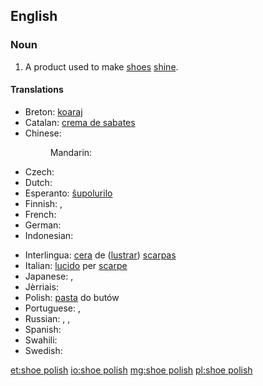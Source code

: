 ==English==

===Noun===
{{en-noun|head=[[shoe]] [[polish]]|es}}

# A product used to make [[shoe]]s [[shine]].

====Translations====
{{trans-top|product used to make shoes shine}}
* Breton: [[koaraj]] {{m}}
* Catalan: [[crema de sabates]] {{f}}
* Chinese:
*: Mandarin: {{t|cmn|鞋油|tr=xiéyóu|sc=Hani}}
* Czech: {{t-|cs|krém na boty|m}}
* Dutch: {{t-|nl|schoensmeer|n}}
* Esperanto: [[ŝupolurilo]]
* Finnish: {{t-|fi|kengänkiillote}}, {{t-|fi|kengänkiilloke}}
* French: {{t+|fr|cirage|m}}
* German: {{t-|de|Schuhcreme|f}}
* Indonesian: {{t+|id|semir sepatu}}
{{trans-mid}}
* Interlingua: [[cera]] de ([[lustrar]]) [[scarpa]]s
* Italian: [[lucido]] per [[scarpe]]
* Japanese: {{t-|ja|靴墨|tr=くつずみ, kutsuzumi|sc=Jpan}}, {{t-|ja|靴クリーム|tr=kutsu kurīmu|sc=Jpan}}
* Jèrriais: {{tø|roa-jer|bliatchîn|m}}
* Polish: [[pasta#Polish|pasta]] do butów {{f}}
* Portuguese: {{t+|pt|graxa|f}}, {{t-|pt|graxa de sapato|f}}
* Russian: {{t-|ru|крем для обуви|m|tr=krem dlja óbuvi}}, {{qualifier|blacking}} {{t+|ru|вакса|f|tr=váksa}}, {{qualifier|blacking}} {{t+|ru|гуталин|m|tr=gutalín|sc=Cyrl}}
* Spanish: {{t+|es|betún|m}}
* Swahili: {{t|sw|dawa ya viatu}}
* Swedish: {{t-|sv|skokräm|c}}
{{trans-bottom}}

[[et:shoe polish]]
[[io:shoe polish]]
[[mg:shoe polish]]
[[pl:shoe polish]]